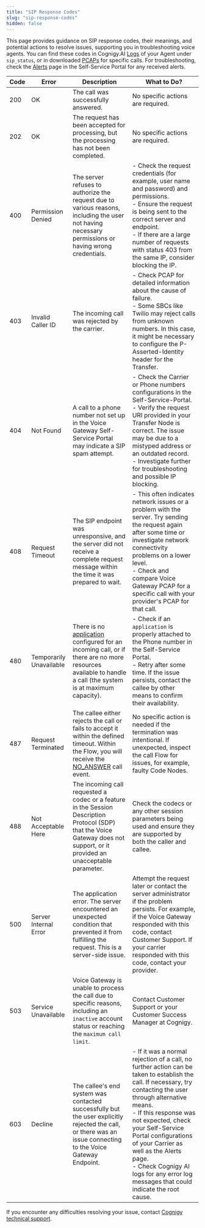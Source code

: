 ```yaml
---
title: "SIP Response Codes"
slug: "sip-response-codes"
hidden: false
---
```


This page provides guidance on SIP response codes, their meanings, and potential actions to resolve issues, supporting you in troubleshooting voice agents.
You can find these codes in Cognigy.AI [Logs](/ai/agents/test/logs) of your Agent under `sip_status`, or in downloaded [PCAPs](/voice-gateway/webapp/recent-calls#call-details) for specific calls.
For troubleshooting, check the [Alerts](/voice-gateway/webapp/alerts) page in the Self-Service Portal for any received alerts.

| Code | Error                   | Description                                                                                                                                                                                           | What to Do?                                                                                                                                                                                                                                                                                                                                                                                      |
| ---- | ----------------------- | ----------------------------------------------------------------------------------------------------------------------------------------------------------------------------------------------------- | ------------------------------------------------------------------------------------------------------------------------------------------------------------------------------------------------------------------------------------------------------------------------------------------------------------------------------------------------------------------------------------------------ |
| 200  | OK                      | The call was successfully answered.                                                                                                                                                                   | No specific actions are required.                                                                                                                                                                                                                                                                                                                                                                |
| 202  | OK                      | The request has been accepted for processing, but the processing has not been completed.                                                                                                              | No specific actions are required.                                                                                                                                                                                                                                                                                                                                                                |
| 400  | Permission Denied       | The server refuses to authorize the request due to various reasons, including the user not having necessary permissions or having wrong credentials.                                                  | - Check the request credentials (for example, user name and password) and permissions. <br/>- Ensure the request is being sent to the correct server and endpoint. <br/>- If there are a large number of requests with status 403 from the same IP, consider blocking the IP.                                                                                                                    |
| 403  | Invalid Caller ID       | The incoming call was rejected by the carrier.                                                                                                                                                        | - Check PCAP for detailed information about the cause of failure. <br/> - Some SBCs like Twilio may reject calls from unknown numbers. In this case, it might be necessary to configure the P-Asserted-Identity header for the Transfer.                                                                                                                                                         |
| 404  | Not Found               | A call to a phone number not set up in the Voice Gateway Self-Service Portal may indicate a SIP spam attempt.                                                                                         | - Check the Carrier or Phone numbers configurations in the Self-Service-Portal. <br/>- Verify the request URI provided in your Transfer Node is correct. The issue may be due to a mistyped address or an outdated record. <br/>- Investigate further for troubleshooting and possible IP blocking.                                                                                              |
| 408  | Request Timeout         | The SIP endpoint was unresponsive, and the server did not receive a complete request message within the time it was prepared to wait.                                                                 | - This often indicates network issues or a problem with the server. Try sending the request again after some time or investigate network connectivity problems on a lower level. <br/>- Check and compare Voice Gateway PCAP for a specific call with your provider's PCAP for that call.                                                                                                        |
| 480  | Temporarily Unavailable | There is no [application](/voice-gateway/webapp/applications) configured for an incoming call, or if there are no more resources available to handle a call (the system is at maximum capacity). | - Check if an `application` is properly attached to the Phone number in the Self-Service Portal. <br/>- Retry after some time. If the issue persists, contact the callee by other means to confirm their availability.                                                                                                                                                                           |
| 487  | Request Terminated      | The callee either rejects the call or fails to accept it within the defined timeout. Within the Flow, you will receive the [NO_ANSWER](/voice-gateway/references/events/NO_ANSWER) call event.   | No specific action is needed if the termination was intentional. If unexpected, inspect the call Flow for issues, for example, faulty Code Nodes.                                                                                                                                                                                                                                                |
| 488  | Not Acceptable Here     | The incoming call requested a codec or a feature in the Session Description Protocol (SDP) that the Voice Gateway does not support, or it provided an unacceptable parameter.                         | Check the codecs or any other session parameters being used and ensure they are supported by both the caller and callee.                                                                                                                                                                                                                                                                         |
| 500  | Server Internal Error   | The application error. The server encountered an unexpected condition that prevented it from fulfilling the request. This is a server-side issue.                                                     | Attempt the request later or contact the server administrator if the problem persists. For example, if the Voice Gateway responded with this code, contact Customer Support. If your carrier responded with this code, contact your provider.                                                                                                                                                    |
| 503  | Service Unavailable     | Voice Gateway is unable to process the call due to specific reasons, including an `inactive` account status or reaching the `maximum call limit`.                                                     | Contact Customer Support or your Customer Success Manager at Cognigy.                                                                                                                                                                                                                                                                                                                            |
| 603  | Decline                 | The callee's end system was contacted successfully but the user explicitly rejected the call, or there was an issue connecting to the Voice Gateway Endpoint.                                         | - If it was a normal rejection of a call, no further action can be taken to establish the call. If necessary, try contacting the user through alternative means. <br/>- If this response was not expected, check your Self-Service Portal configurations of your Carrier as well as the Alerts page. <br/>- Check Cognigy AI logs for any error log messages that could indicate the root cause. |

If you encounter any difficulties resolving your issue, contact [Cognigy technical support](/help/get-help).
